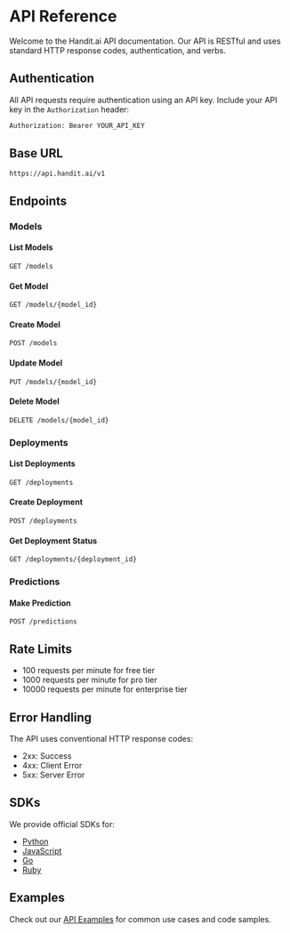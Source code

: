 # API Reference

Welcome to the Handit.ai API documentation. Our API is RESTful and uses standard HTTP response codes, authentication, and verbs.

## Authentication

All API requests require authentication using an API key. Include your API key in the `Authorization` header:

```bash
Authorization: Bearer YOUR_API_KEY
```

## Base URL

```
https://api.handit.ai/v1
```

## Endpoints

### Models

#### List Models
```http
GET /models
```

#### Get Model
```http
GET /models/{model_id}
```

#### Create Model
```http
POST /models
```

#### Update Model
```http
PUT /models/{model_id}
```

#### Delete Model
```http
DELETE /models/{model_id}
```

### Deployments

#### List Deployments
```http
GET /deployments
```

#### Create Deployment
```http
POST /deployments
```

#### Get Deployment Status
```http
GET /deployments/{deployment_id}
```

### Predictions

#### Make Prediction
```http
POST /predictions
```

## Rate Limits

- 100 requests per minute for free tier
- 1000 requests per minute for pro tier
- 10000 requests per minute for enterprise tier

## Error Handling

The API uses conventional HTTP response codes:

- 2xx: Success
- 4xx: Client Error
- 5xx: Server Error

## SDKs

We provide official SDKs for:

- [Python](/sdk/python)
- [JavaScript](/sdk/javascript)
- [Go](/sdk/go)
- [Ruby](/sdk/ruby)

## Examples

Check out our [API Examples](/api/examples) for common use cases and code samples. 